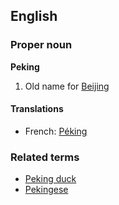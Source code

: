 ==English==
{{Wikipedia}}
===Proper noun===
'''Peking'''

# Old name for [[Beijing]] 

====Translations====
*French: [[Péking]]
===Related terms===
*[[Peking duck]]
*[[Pekingese]]